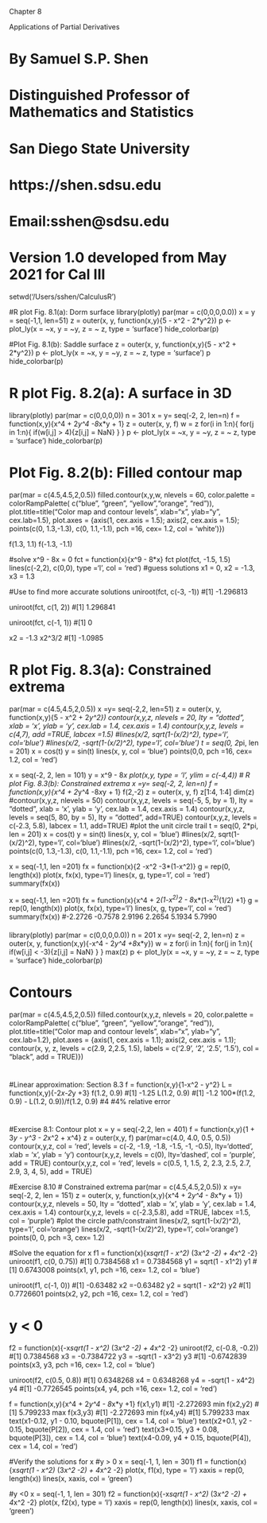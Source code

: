 ##############################################################
######################## Chapter 8 ###########################
##########   Applications of Partial Derivatives   ###########
##############################################################
# By Samuel S.P. Shen
# Distinguished Professor of Mathematics and Statistics
# San Diego State University
# https://shen.sdsu.edu
# Email:sshen@sdsu.edu
# Version 1.0 developed from May 2021 for Cal III

setwd('/Users/sshen/CalculusR')

#R plot Fig. 8.1(a): Dorm surface 
library(plotly)
par(mar = c(0,0,0,0.0))
x = y = seq(-1,1, len=51)
z = outer(x, y, function(x,y){5 - x^2 - 2*y^2})
p <- plot_ly(x = ~x, y = ~y, z = ~ z, 
             type = 'surface')
hide_colorbar(p)

#Plot Fig. 8.1(b): Saddle surface 
z = outer(x, y, function(x,y){5 - x^2 + 2*y^2})
p <- plot_ly(x = ~x, y = ~y, z = ~ z, 
             type = 'surface')
p
hide_colorbar(p)

# R plot Fig. 8.2(a): A surface in 3D
library(plotly)
par(mar = c(0,0,0,0))
n = 301
x = y= seq(-2, 2, len=n)
f = function(x,y){x^4 + 2*y^4 -8*x*y + 1}
z = outer(x, y, f)
w = z
for(i in 1:n){
  for(j in 1:n){
    if(w[i,j] > 4){z[i,j] = NaN}
  }
}
p <- plot_ly(x = ~x, y = ~y, z = ~ z, 
             type = 'surface')
hide_colorbar(p)

# Plot Fig. 8.2(b): Filled contour map
par(mar = c(4.5,4.5,2,0.5))
filled.contour(x,y,w,  nlevels = 60,
               color.palette = colorRampPalette(
                 c("blue", "green", "yellow","orange", "red")),
               plot.title=title("Color map and contour levels", 
                                xlab="x", ylab="y", cex.lab=1.5),
               plot.axes = {axis(1, cex.axis = 1.5); 
                 axis(2, cex.axis = 1.5);
                 points(c(0, 1.3,-1.3), c(0, 1.1,-1.1), 
                        pch =16, cex= 1.2, col = 'white')})

f(1.3, 1.1)
f(-1.3, -1.1)

#solve x^9 - 8x = 0
fct = function(x){x^9 - 8*x}
fct
plot(fct, -1.5, 1.5)
lines(c(-2,2), c(0,0), type ='l', col = 'red')
#guess solutions x1 = 0, x2 = -1.3, x3 = 1.3

#Use to find more accurate solutions
uniroot(fct, c(-3, -1))
#[1] -1.296813

uniroot(fct, c(1, 2))
#[1] 1.296841

uniroot(fct, c(-1, 1))
#[1] 0

x2 = -1.3
x2^3/2
#[1] -1.0985

# R plot Fig. 8.3(a): Constrained extrema
par(mar = c(4.5,4.5,2,0.5))
x =y= seq(-2,2, len=51)
z = outer(x, y, function(x,y){5 - x^2 + 2*y^2})
contour(x,y,z,  nlevels = 20, lty = "dotted",
        xlab = 'x', ylab = 'y', 
        cex.lab = 1.4, cex.axis = 1.4)
contour(x,y,z,  levels = c(4,7), add =TRUE,
        labcex =1.5)
#lines(x/2, sqrt(1-(x/2)^2), type='l', col='blue')
#lines(x/2, -sqrt(1-(x/2)^2), type='l', col='blue')
t = seq(0, 2*pi, len = 201)
x = cos(t)
y = sin(t)
lines(x, y, col = 'blue')
points(0,0, pch =16, cex= 1.2, col = 'red')

x = seq(-2, 2, len = 101)
y = x^9 - 8*x
plot(x,y, type = 'l', ylim = c(-4,4))
# R plot Fig. 8.3(b): Constrained extrema
x =y= seq(-2, 2, len=n)
f = function(x,y){x^4 + 2*y^4 -8*x*y + 1}
f(2,-2)
z = outer(x, y, f)
z[1:4, 1:4]
dim(z)
#contour(x,y,z,  nlevels = 50)
contour(x,y,z, levels = seq(-5, 5, by = 1), 
        lty = "dotted", 
        xlab = 'x', ylab = 'y', 
        cex.lab = 1.4, cex.axis = 1.4)
contour(x,y,z, levels = seq(5, 80, by = 5), 
        lty = "dotted", add=TRUE)
contour(x,y,z, levels = c(-2.3, 5.8), 
        labcex = 1.1, add=TRUE)
#plot the unit circle trail
t = seq(0, 2*pi, len = 201)
x = cos(t)
y = sin(t)
lines(x, y, col = 'blue')
#lines(x/2, sqrt(1-(x/2)^2), type='l', col='blue')
#lines(x/2, -sqrt(1-(x/2)^2), type='l', col='blue')
points(c(0, 1.3,-1.3), c(0, 1.1,-1.1), 
       pch =16, cex= 1.2, col = 'red')

        
        
x = seq(-1,1, len =201)
fx = function(x){2 -x^2 -3*(1-x^2)}
g = rep(0, length(x))
plot(x, fx(x), type='l')
lines(x, g, type='l', col = 'red')
summary(fx(x))

x = seq(-1,1, len =201)
fx = function(x){x^4 + 2*(1-x^2)^2 - 8*x*(1-x^2)^(1/2) +1}
g = rep(0, length(x))
plot(x, fx(x), type='l')
lines(x, g, type='l', col = 'red')
summary(fx(x))
#-2.2726 -0.7578  2.9196  2.2654  5.1934  5.7990 

####
library(plotly)
par(mar = c(0,0,0,0.0))
n = 201
x =y= seq(-2, 2, len=n)
z = outer(x, y, function(x,y){-x^4 - 2*y^4 +8*x*y})
w = z
for(i in 1:n){
  for(j in 1:n){
    if(w[i,j] < -3){z[i,j] = NaN}
  }
}
max(z)
p <- plot_ly(x = ~x, y = ~y, z = ~ z, 
             type = 'surface')
hide_colorbar(p)


# Contours
par(mar = c(4.5,4.5,2,0.5))
filled.contour(x,y,z,  nlevels = 20,
               color.palette = colorRampPalette(
                 c("blue", "green", "yellow","orange", "red")),
               plot.title=title("Color map and contour levels", 
                                xlab="x", ylab="y", cex.lab=1.2),
               plot.axes = {axis(1, cex.axis = 1.1); 
                 axis(2, cex.axis = 1.1); 
                 contour(x, y, z, levels = c(2.9, 2,2.5, 1.5),
                         labels = c('2.9', '2', '2.5', '1.5'), 
                         col = "black", add = TRUE)})

#
#Linear approximation: Section 8.3
f = function(x,y){1-x^2 - y^2}
L = function(x,y){-2*x-2*y +3}
f(1.2, 0.9)
#[1] -1.25
L(1.2, 0.9)
#[1] -1.2
100*(f(1.2, 0.9) - L(1.2, 0.9))/f(1.2, 0.9)
#4  #4% relative error

#
#
#Exercise 8.1: Contour plot
x = y = seq(-2,2, len = 401)
f = function(x,y){1 + 3*y - y^3 - 2*x^2 + x^4}
z = outer(x,y, f)
par(mar=c(4.0, 4.0, 0.5, 0.5))
contour(x,y,z, col = 'red',
        levels = c(-2, -1.9, -1.8, -1.5, -1, -0.5),
        lty='dotted',
        xlab = 'x', ylab = 'y')
contour(x,y,z, 
        levels = c(0), lty='dashed', 
        col = 'purple', add = TRUE)
contour(x,y,z, col = 'red',
        levels = c(0.5, 1, 1.5, 2, 2.3, 2.5, 
                   2.7, 2.9, 3, 4, 5),
        add = TRUE)

#Exercise 8.10
# Constrained extrema
par(mar = c(4.5,4.5,2,0.5))
x =y= seq(-2, 2, len = 151)
z = outer(x, y, function(x,y){x^4 + 2*y^4 - 8*x*y + 1})
contour(x,y,z,  nlevels = 50, lty = "dotted",
        xlab = 'x', ylab = 'y', 
        cex.lab = 1.4, cex.axis = 1.4)
contour(x,y,z,  levels = c(-2.3,5.8), add =TRUE,
        labcex =1.5, col = 'purple')
#plot the circle path/constraint
lines(x/2, sqrt(1-(x/2)^2), type='l', col='orange')
lines(x/2, -sqrt(1-(x/2)^2), type='l', col='orange')
points(0, 0, pch =3, cex= 1.2)

#Solve the equation for x
f1 = function(x){x*sqrt(1 - x^2) * (3*x^2 -2) + 4*x^2 -2}
uniroot(f1, c(0, 0.75))
#[1] 0.7384568
x1 = 0.7384568
y1 = sqrt(1 - x1^2)
y1
#[1] 0.6743008
points(x1, y1, pch =16, cex= 1.2, col = 'blue')

uniroot(f1, c(-1, 0))
#[1] -0.63482
x2 =-0.63482
y2 = sqrt(1 - x2^2)
y2
#[1] 0.7726601
points(x2, y2, pch =16, cex= 1.2, col = 'red')

# y < 0
f2 = function(x){-x*sqrt(1 - x^2) * (3*x^2 -2) + 4*x^2 -2}
uniroot(f2, c(-0.8, -0.2))
#[1] 0.7384568
x3 = -0.7384722
y3 = -sqrt(1 - x3^2)
y3
#[1] -0.6742839
points(x3, y3, pch =16, cex= 1.2, col = 'blue')

uniroot(f2, c(0.5, 0.8))
#[1] 0.6348268
x4 = 0.6348268
y4 = -sqrt(1 - x4^2)
y4
#[1] -0.7726545
points(x4, y4, pch =16, cex= 1.2, col = 'red')

f = function(x,y){x^4 + 2*y^4 - 8*x*y +1}
f(x1,y1)
#[1] -2.272693 min
f(x2,y2)
#[1] 5.799233 max
f(x3,y3)
#[1] -2.272693 min
f(x4,y4)
#[1] 5.799233 max
text(x1-0.12, y1 - 0.10, bquote(P[1]), 
     cex = 1.4, col = 'blue')
text(x2+0.1, y2 - 0.15, bquote(P[2]), 
     cex = 1.4, col = 'red')
text(x3+0.15, y3 + 0.08, bquote(P[3]), 
     cex = 1.4, col = 'blue')
text(x4-0.09, y4 + 0.15, bquote(P[4]), 
     cex = 1.4, col = 'red')

#Verify the solutions for x
#y > 0
x = seq(-1, 1, len = 301)
f1 = function(x){x*sqrt(1 - x^2) * (3*x^2 -2) + 4*x^2 -2}
plot(x, f1(x), type = 'l')
xaxis = rep(0, length(x))
lines(x, xaxis, col = 'green')

#y <0
x = seq(-1, 1, len = 301)
f2 = function(x){-x*sqrt(1 - x^2) * (3*x^2 -2) + 4*x^2 -2}
plot(x, f2(x), type = 'l')
xaxis = rep(0, length(x))
lines(x, xaxis, col = 'green')
